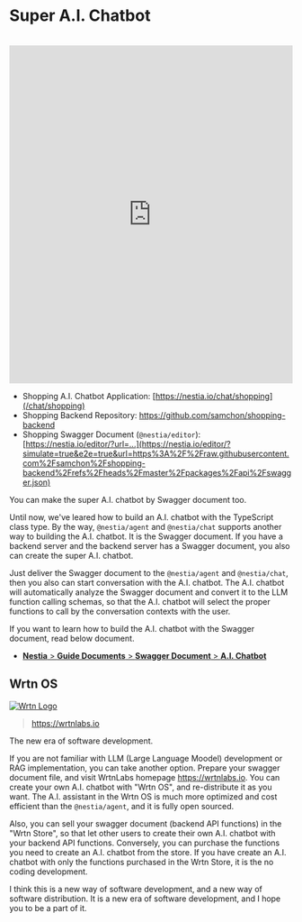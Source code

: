 
# Super A.I. Chatbot
<br/>
<iframe 
  src="https://www.youtube.com/embed/pdsplQyok8k?si=geL7DH5CWcC8qlz_" 
  title="Shopping A.I. Chatbot built with Typia" 
  width="100%" 
  height="600" 
  frameborder="0" 
  allow="accelerometer; autoplay; clipboard-write; encrypted-media; gyroscope; picture-in-picture; web-share" referrerpolicy="strict-origin-when-cross-origin" 
  allowfullscreen 
/>

  - BBS A.I. Chatbot Application: https://nestia.io/chat/bbs

The above demonstration video shows BBS chatbot built with [`typia.llm.applicationOfValidate`](./application) function.

As you can see, just by using the [`typia.llm.applicationOfValidate<App, Model>()`](./application) function with [`@nestia/chat`](https://nestia.io/docs/swagger/chat) package, the BBS (Bullet-in Board System) A.I. chatbot automatically composed. And in BBS A.I. chatbot, the user can write and read articles just by conversation texts.

No special coding and configuration required. Just deliver you TypeScript class type to the [`typia.llm.applicationOfValidate<App, Model>()`](./application) function. Then you can start conversation with your TypeScript class instance performing the LLM (Large Language Model) function calling. The super A.I. chatbot selects proper functions defined in the TypeScript class type by analyzing the conversation contexts with the user. And then the super A.I. chatbot requests the user to write arguments for the selected function by connversation text, and actually calls the function with the arguments.

If the TypeScript class type you provide contains a reasonable level of functions, DTO schemas, and descriptions, everything is ready. Just by delivering the TypeScript class type to the [`typia.llm.applicationOfValidate<App, Model>()`](./application) function, you can start conversation with your TypeScript class instance calling the proper functions by chatting texts.




## Application Setup
<Tabs items={['npm', 'pnpm', 'yarn']}>
  <Tabs.Tab>
```bash filename="Terminal"
npm create vite@latest bbs -- --template react-ts
cd bbs

npm install @nestia/agent @nestia/chat @samchon/openapi openai
npx typia setup
npm install -D @ryoppippi/unplugin-typia
```
  </Tabs.Tab>
  <Tabs.Tab>
```bash filename="Terminal"
pnpm create vite@latest bbs -- --template react-ts
cd bbs

pnpm install @nestia/agent @nestia/chat @samchon/openapi openai
pnpm typia setup
pnpm install -D @ryoppippi/unplugin-typia
```
  </Tabs.Tab>
  <Tabs.Tab>
```bash filename="Terminal"
yarn create vite@latest bbs --template react-ts
cd bbs

yarn add @nestia/agent @nestia/chat @samchon/openapi openai
yarn typia setup
yarn add -D @ryoppippi/unplugin-typia
```
  </Tabs.Tab>
</Tabs>

I'll decribe how to setup the A.I. chatbot application within framework of the `vite`.

At first, create a `vite` + `react` + `typescript` project by executing the `npm create vite@latest bbs -- --template react-ts` command. Then, move to the created project directory `bbs`. And then, install `@nestia/chat` and its dependency packages. After that, run the `npx typia setup` command and `npm i -D @ryoppippi/unplugin-typia` to setup the `typia` library with the transformer configuration.

At last, configure `vite.config.ts` file with `@ryoppippi/unplugin-typia` configuration like below. Import `@ryoppippi/unplugin-typia/vite` file and add it to the `plugins` array. Then you can use `typia` in the `vite` frontend development environment.

```typescript filename="vite.config.ts" showLineNumbers {1, 9}
import typia from "@ryoppippi/unplugin-typia/vite";
import react from "@vitejs/plugin-react";
import { defineConfig } from "vite";

export default defineConfig({
  base: "./",
  plugins: [
    react(), 
    typia(),
  ],
});
```

From now on, let's start the A.I. chatbot development.

Create a `NestiaAgent` instance with the OpenAI API key, its model name, and LLM function calling schema composed by the `typia.llm.applicationOfValidate<BbsArticleService, "chatgpt">()` function. And then, render the `NestiaChatApplication` component with the `NestiaAgent` instance.

For reference, when developing the TypeScript controller class, description comments written on each controller method and DTO schema types are very important. They are used for the A.I. chatbot to understand the purpose of the controller method and the characteristics of the DTO schema types.

<Tabs 
  items={[
    <code>BbsChatApplication.tsx</code>,
    <code>BbsArticleService.ts</code>, 
    <code>IBbsArticle.ts</code>, 
  ]}>
  <Tabs.Tab>
```typescript filename="src/BbsChatApplication.tsx" showLineNumbers {23-26, 37}
import { NestiaAgent } from "@nestia/agent";
import { NestiaChatApplication } from "@nestia/chat";
import OpenAI from "openai";
import typia from "typia";

import { BbsArticleService } from "./BbsArticleService";

export const BbsChatApplication = (props: BbsChatApplication.IProps) => {
  const service: BbsArticleService = new BbsArticleService();
  const agent: NestiaAgent = new NestiaAgent({
    provider: {
      type: "chatgpt",
      api: new OpenAI({
        apiKey: props.apiKey,
        dangerouslyAllowBrowser: true,
      }),
      model: props.model ?? "gpt-4o-mini",
    },
    controllers: [
      {
        protocol: "class",
        name: "bbs",
        application: typia.llm.applicationOfValidate<
          BbsArticleService,
          "chatgpt"
        >(),
        execute: async (props) => {
          return (service as any)[props.function.name](props.arguments);
        },
      },
    ],
    config: {
      locale: props.locale,
      timezone: props.timezone,
    },
  });
  return <NestiaChatApplication agent={agent} />;
};
export namespace BbsChatApplication {
  export interface IProps {
    apiKey: string;
    model?: OpenAI.ChatModel;
    locale?: string;
    timezone?: string;
  }
}
```
  </Tabs.Tab>
  <Tabs.Tab>
```typescript filename="src/BbsArticleService.ts" showLineNumbers
import { tags } from "typia";
import { v4 } from "uuid";

import { IBbsArticle } from "./IBbsArticle";

export class BbsArticleService {
  private readonly articles: IBbsArticle[] = [];

  /**
   * Create a new article.
   *
   * Writes a new article and archives it into the DB.
   *
   * @param props Properties of create function
   * @returns Newly created article
   */
  public create(props: {
    /**
     * Information of the article to create
     */
    input: IBbsArticle.ICreate;
  }): IBbsArticle {
    const article: IBbsArticle = {
      id: v4(),
      title: props.input.title,
      body: props.input.body,
      thumbnail: props.input.thumbnail,
      created_at: new Date().toISOString(),
      updated_at: new Date().toISOString(),
    };
    this.articles.push(article);
    return article;
  }

  /**
   * Update an article.
   *
   * Updates an article with new content.
   *
   * @param props Properties of update function
   * @param input New content to update
   */
  public update(props: {
    /**
     * Target article's {@link IBbsArticle.id}.
     */
    id: string & tags.Format<"uuid">;

    /**
     * New content to update.
     */
    input: IBbsArticle.IUpdate;
  }): void {
    const article: IBbsArticle | undefined = this.articles.find(
      (a) => a.id === props.id,
    );
    if (article === undefined)
      throw new Error("Unable to find the matched article.");
    if (props.input.title !== undefined) article.title = props.input.title;
    if (props.input.body !== undefined) article.body = props.input.body;
    if (props.input.thumbnail !== undefined)
      article.thumbnail = props.input.thumbnail;
    article.updated_at = new Date().toISOString();
  }

  /**
   * Erase an article.
   *
   * Erases an article from the DB.
   *
   * @param props Properties of erase function
   */
  public erase(props: {
    /**
     * Target article's {@link IBbsArticle.id}.
     */
    id: string & tags.Format<"uuid">;
  }): void {
    const index: number = this.articles.findIndex((a) => a.id === props.id);
    if (index === -1) throw new Error("Unable to find the matched article.");
    this.articles.splice(index, 1);
  }
}
```
  </Tabs.Tab>
  <Tabs.Tab>
```typescript filename="src/IBbsArticle.ts" showLineNumbers
import { tags } from "typia";

/**
 * Article entity.
 *
 * `IBbsArticle` is an entity representing an article in the BBS (Bulletin Board System).
 */
export interface IBbsArticle extends IBbsArticle.ICreate {
  /**
   * Primary Key.
   */
  id: string & tags.Format<"uuid">;

  /**
   * Creation time of the article.
   */
  created_at: string & tags.Format<"date-time">;

  /**
   * Last updated time of the article.
   */
  updated_at: string & tags.Format<"date-time">;
}
export namespace IBbsArticle {
  /**
   * Information of the article to create.
   */
  export interface ICreate {
    /**
     * Title of the article.
     *
     * Representative title of the article.
     */
    title: string;

    /**
     * Content body.
     *
     * Content body of the article writtn in the markdown format.
     */
    body: string;

    /**
     * Thumbnail image URI.
     *
     * Thumbnail image URI which can represent the article.
     *
     * If configured as `null`, it means that no thumbnail image in the article.
     */
    thumbnail:
      | null
      | (string & tags.Format<"uri"> & tags.ContentMediaType<"image/*">);
  }

  /**
   * Information of the article to update.
   *
   * Only the filled properties will be updated.
   */
  export type IUpdate = Partial<ICreate>;
}

```
  </Tabs.Tab>
</Tabs>




## Make your A.I. Chatbot
Above `@nestia/agent` and `@nestia/chat` libraries are just for testing and demonstration. I’ve made them to prove a conncept that every TypeScript classes can be conversed with the A.I. chatbot, and `typia` / `nestia` are especially efficient for the A.I. chatbot development purpose.

However, `@nestia/agent` support only OpenAI, and has not optimized for specific purpose. As it has not been optimized without any RAG (Retrieval Augmented Generation) models, it may consume a lot of LLM cost than what you may expected. Therefore, use the `@nestia/agent` for studying the A.I. chatbot development, or just demonstrating your TypeScript class before the production development.

  - Source Codes:
    - `@nestia/agent`: https://github.com/samchon/nestia/tree/master/packages/agent
    - `@nestia/chat`: https://github.com/samchon/nestia/tree/master/packages/chat




## Backend Development
<br/>
<iframe src="https://www.youtube.com/embed/m47p4iJ90Ms?si=cvgfckN25GJhjLTB" 
        title="Shopping A.I. Chatbot built with Nestia" 
        width="100%" 
        height="600" 
        frameborder="0" 
        allow="accelerometer; autoplay; clipboard-write; encrypted-media; gyroscope; picture-in-picture; web-share" referrerpolicy="strict-origin-when-cross-origin" 
        allowfullscreen></iframe>

- Shopping A.I. Chatbot Application: [https://nestia.io/chat/shopping](/chat/shopping)
- Shopping Backend Repository: https://github.com/samchon/shopping-backend
- Shopping Swagger Document (`@nestia/editor`): [https://nestia.io/editor/?url=...](https://nestia.io/editor/?simulate=true&e2e=true&url=https%3A%2F%2Fraw.githubusercontent.com%2Fsamchon%2Fshopping-backend%2Frefs%2Fheads%2Fmaster%2Fpackages%2Fapi%2Fswagger.json)

You can make the super A.I. chatbot by Swagger document too.

Until now, we've leared how to build an A.I. chatbot with the TypeScript class type. By the way, `@nestia/agent` and `@nestia/chat` supports another way to building the A.I. chatbot. It is the Swagger document. If you have a backend server and the backend server has a Swagger document, you also can create the super A.I. chatbot.

Just deliver the Swagger document to the `@nestia/agent` and `@nestia/chat`, then you also can start conversation with the A.I. chatbot. The A.I. chatbot will automatically analyze the Swagger document and convert it to the LLM function calling schemas, so that the A.I. chatbot will select the proper functions to call by the conversation contexts with the user.

If you want to learn how to build the A.I. chatbot with the Swagger document, read below document.

  - [**Nestia** > **Guide Documents** > **Swagger Document** > **A.I. Chatbot**](https://nestia.io/docs/swagger/chat)




## Wrtn OS
[![Wrtn Logo](/images/sponsors/wrtn-logo.png)](https://wrtnlabs.io)

> https://wrtnlabs.io

The new era of software development.

If you are not familiar with LLM (Large Language Moodel) development or RAG implementation, you can take another option. Prepare your swagger document file, and visit WrtnLabs homepage https://wrtnlabs.io. You can create your own A.I. chatbot with "Wrtn OS", and re-distribute it as you want. The A.I. assistant in the Wrtn OS is much more optimized and cost efficient than the `@nestia/agent`, and it is fully open sourced.

Also, you can sell your swagger document (backend API functions) in the "Wrtn Store", so that let other users to create their own A.I. chatbot with your backend API functions. Conversely, you can purchase the functions you need to create an A.I. chatbot from the store. If you have create an A.I. chatbot with only the functions purchased in the Wrtn Store, it is the no coding development.

I think this is a new way of software development, and a new way of software distribution. It is a new era of software development, and I hope you to be a part of it.